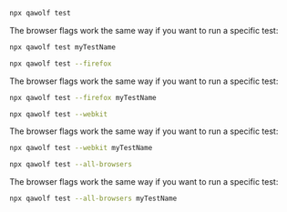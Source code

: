 
<BrowserTabs>
<TabItem value="chromium">

```bash
npx qawolf test
```

The browser flags work the same way if you want to run a specific test:

```bash
npx qawolf test myTestName
```

</TabItem>
<TabItem value="firefox">

```bash
npx qawolf test --firefox
```

The browser flags work the same way if you want to run a specific test:

```bash
npx qawolf test --firefox myTestName
```

</TabItem>
<TabItem value="webkit">

```bash
npx qawolf test --webkit
```

The browser flags work the same way if you want to run a specific test:

```bash
npx qawolf test --webkit myTestName
```

</TabItem>
<TabItem value="all">

```bash
npx qawolf test --all-browsers
```

The browser flags work the same way if you want to run a specific test:

```bash
npx qawolf test --all-browsers myTestName
```

</TabItem>
</BrowserTabs>
